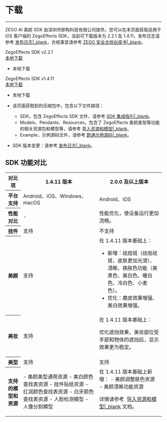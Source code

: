 # 下载

- - -

ZEGO AI 美颜 SDK 由深圳市即构科技有限公司提供，您可以在本页面获取适用于 iOS 客户端的 ZegoEffects SDK，当前可下载版本为 2.2.1 及 1.4.11，发布日志请参考 [发布日志\|_blank](!Release_Notes/Release_Notes)，合规事宜请参考 [ZEGO 安全合规白皮书\|_blank](#16142)。

<div class="sdk-download-wrapper download-area">
    <div class="sdk-download-item-wrapper">
      <div class="download-title">ZegoEffects SDK v2.2.1</div>
      <div class="download-selector">
        <div class="download-select-wrapper" style="padding-right: 0;">
          <a class="download-target-btn" href="javascript:void(0);">本地下载</a>
          <ul class="download-dropdown-list">
            <li data-href="https://storage.zego.im/AIEffect/ZegoEffects/sdk/ios/ZegoEffects-release-ios-shared-objc-2.2.1.1573.zip"
              class="dropdown-option">
              本地下载
           </li> 
          </ul>
        </div>
    </div>
  </div> 

<div class="sdk-download-item-wrapper">
      <div class="download-title">ZegoEffects SDK v1.4.11</div>
      <div class="download-selector">
        <div class="download-select-wrapper" style="padding-right: 0;">
          <a class="download-target-btn" href="javascript:void(0);">本地下载</a>
          <ul class="download-dropdown-list">
            <li data-href="https://storage.zego.im/AIEffect/ZegoEffects/sdk/ios/ZegoEffects-release-ios-shared-objc.zip"
              class="dropdown-option">
              本地下载
           </li> 
          </ul>
        </div>
      </div>  
    </div>
  </div> 


<Note title="Note">

- 该页面获取到的压缩包中，包含以下文件路径：

    - SDK，包含 ZegoEffects SDK 文件，请参考 [SDK 集成指引\|_blank](!Quick_Starts/Integration)。
    - Models、Pendants、Resources，包含了 ZegoEffects 美颜美型等功能的相关资源包和模型等，请参考 [导入资源和模型\|_blank](!Quick_Starts/Import_Resources)。
    - Example，示例源码文件，请参考 [跑通示例源码\|_blank](!Sample_Codes/Sample_Codes)。

- SDK 版本变更：请参考 [发布日志\|_blank](!Release_Notes/Release_Notes)。
</Note>

<!-- Zego-Split-Line Do Not Remove Me -->

## SDK 功能对比

<table>
  
<tbody><tr>
<th>对比项</th>
<th>1.4.11 版本</th>
<th>2.0.0 及以上版本</th>
</tr>
<tr>
<th>平台支持</th>
<td>Android、iOS、Windows、macOS</td>
<td>Android、iOS</td>
</tr>
<tr>
<th>性能对比</th>
<td>-</td>
<td>性能优化，使设备运行更加流畅。</td>
</tr>
<tr>
<th rowspan="2">挂件</th>
<td rowspan="2">支持</td>
<td rowspan="2">不支持</td>
</tr>
<tr>
</tr>
<tr>
<th>美颜</th>
<td>支持</td>
<td>在 1.4.11 版本基础上：

- 新增：祛痘斑（祛痘祛斑，皮肤更加光滑）、清晰、换肤色功能（美黑色、美白色、暖白色、冷白色、小麦色）。
- 优化：磨皮效果增强、美白效果增强。</td>
</tr>
<tr>
<th>美妆</th>
<td>支持</td>
<td>在 1.4.11 版本基础上：

优化遮挡效果，美妆部位受手部和物体的遮挡后，显示效果更为稳定。</td>
</tr>
<tr>
<th rowspan="2">美型</th>
<td rowspan="2">支持</td>
<td rowspan="2">支持</td>
</tr>
<tr>
</tr>
<tr>
<th>支持的模型和资源</th>
<td>- 美颜美型通用资源
- 美白颜色查找表资源
- 挂件贴纸资源
- 红润颜色查找表资源
- 白牙颜色查找表资源
- 人脸检测模型
- 人像分割模型</td>
<td>在 1.4.11 版本基础上新增：
- 美颜调整肤色资源
- 美颜清晰功能资源

详情请参考&nbsp; [导入资源和模型|_blank](!Quick_Starts/Import_Resources) 文档。</td>
</tr>
</tbody></table>
